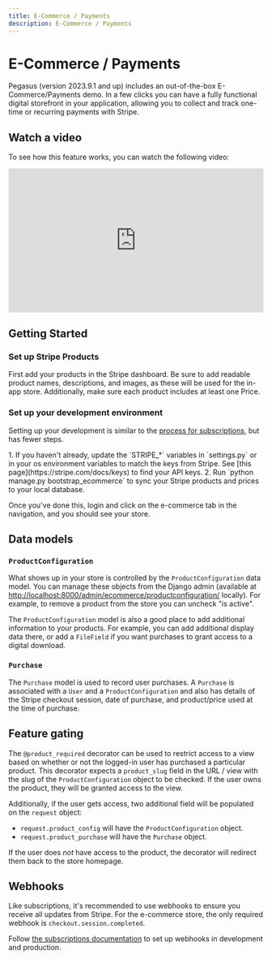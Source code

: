 ```yaml
---
title: E-Commerce / Payments
description: E-Commerce / Payments
---
```



# E-Commerce / Payments

Pegasus (version 2023.9.1 and up) includes an out-of-the-box E-Commerce/Payments demo.
In a few clicks you can have a fully functional digital storefront in your application,
allowing you to collect and track one-time or recurring payments with Stripe.

## Watch a video

To see how this feature works, you can watch the following video:

<div style="position: relative; padding-bottom: 56.25%; height: 0; overflow: hidden; max-width: 100%; height: auto; margin-bottom: 1em;">
    <iframe src="https://www.youtube.com/embed/S4LlQtGD1jc" frameborder="0" allowfullscreen style="position: absolute; top: 0; left: 0; width: 100%; height: 100%;"></iframe>
</div>

## Getting Started

### Set up Stripe Products

First add your products in the Stripe dashboard.
Be sure to add readable product names, descriptions, and images, as these
will be used for the in-app store.
Additionally, make sure each product includes at least one Price.

### Set up your development environment

Setting up your development is similar to the [process for subscriptions](/subscriptions), but has fewer steps.

<Steps>
1. If you haven't already, update the `STRIPE_*` variables in `settings.py` or in your os environment variables to match the keys from Stripe. See [this page](https://stripe.com/docs/keys) to find your API keys.
2. Run `python manage.py bootstrap_ecommerce` to sync your Stripe products and prices to your local database.
</Steps>

Once you've done this, login and click on the e-commerce tab in the navigation, and you should see your store.

## Data models

### `ProductConfiguration`

What shows up in your store is controlled by the `ProductConfiguration` data model.
You can manage these objects from the Django admin (available at 
[http://localhost:8000/admin/ecommerce/productconfiguration/](http://localhost:8000/admin/ecommerce/productconfiguration/) locally).
For example, to remove a product from the store you can uncheck "is active".

The `ProductConfiguration` model is also a good place to add additional information to your products.
For example, you can add additional display data there, or add a `FileField` if you want purchases to grant access
to a digital download.

### `Purchase`

The `Purchase` model is used to record user purchases.
A `Purchase` is associated with a `User` and a `ProductConfiguration` and also has details of the Stripe checkout session,
date of purchase, and product/price used at the time of purchase.

## Feature gating

The `@product_required` decorator can be used to restrict access to a view based on whether or not
the logged-in user has purchased a particular product. This decorator expects a `product_slug` field
in the URL / view with the slug of the `ProductConfiguration` object to be checked. 
If the user owns the product, they will be granted access to the view.

Additionally, if the user gets access, two additional field will be populated on the `request` object:

- `request.product_config` will have the `ProductConfiguration` object.
- `request.product_purchase` will have the `Purchase` object.

If the user does *not* have access to the product, the decorator will redirect them back to the store homepage.

## Webhooks

Like subscriptions, it's recommended to use webhooks to ensure you receive all updates from Stripe.
For the e-commerce store, the only required webhook is `checkout.session.completed`.

Follow [the subscriptions documentation](/subscriptions/#webhooks) to set
up webhooks in development and production.
